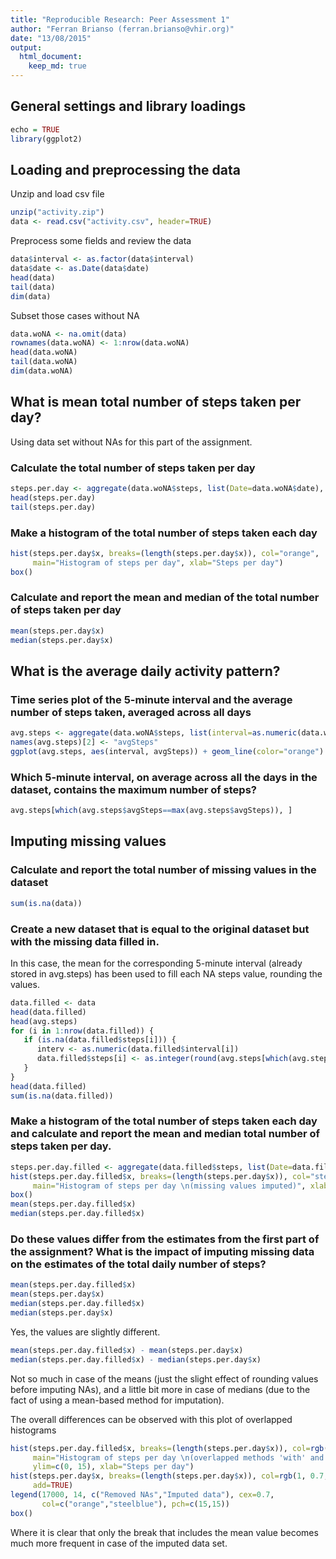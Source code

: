 ```yaml
---
title: "Reproducible Research: Peer Assessment 1"
author: "Ferran Brianso (ferran.brianso@vhir.org)"
date: "13/08/2015"
output: 
  html_document:
    keep_md: true
---
```


## General settings and library loadings

```r
echo = TRUE
library(ggplot2)
```

## Loading and preprocessing the data

Unzip and load csv file
```r
unzip("activity.zip")
data <- read.csv("activity.csv", header=TRUE)
```

Preprocess some fields and review the data
```r
data$interval <- as.factor(data$interval)
data$date <- as.Date(data$date)
head(data)
tail(data)
dim(data)
```

Subset those cases without NA
```r
data.woNA <- na.omit(data)
rownames(data.woNA) <- 1:nrow(data.woNA)
head(data.woNA)
tail(data.woNA)
dim(data.woNA)
```

## What is mean total number of steps taken per day?

Using data set without NAs for this part of the assignment.

### Calculate the total number of steps taken per day
```r
steps.per.day <- aggregate(data.woNA$steps, list(Date=data.woNA$date), FUN="sum")
head(steps.per.day)
tail(steps.per.day)
```

### Make a histogram of the total number of steps taken each day
```r
hist(steps.per.day$x, breaks=(length(steps.per.day$x)), col="orange",
     main="Histogram of steps per day", xlab="Steps per day")
box()
```

### Calculate and report the mean and median of the total number of steps taken per day
```r
mean(steps.per.day$x)
median(steps.per.day$x)
```

## What is the average daily activity pattern?

### Time series plot of the 5-minute interval and the average number of steps taken, averaged across all days
```r
avg.steps <- aggregate(data.woNA$steps, list(interval=as.numeric(data.woNA$interval)), FUN="mean")
names(avg.steps)[2] <- "avgSteps"
ggplot(avg.steps, aes(interval, avgSteps)) + geom_line(color="orange") + labs(title="Time series plot of the average steps taken per 5-minute interval", x="Intervals", y="Average Number of Steps")
```

### Which 5-minute interval, on average across all the days in the dataset, contains the maximum number of steps?
```r
avg.steps[which(avg.steps$avgSteps==max(avg.steps$avgSteps)), ]
```

## Imputing missing values

### Calculate and report the total number of missing values in the dataset
```r
sum(is.na(data))
```

### Create a new dataset that is equal to the original dataset but with the missing data filled in.  

In this case, the mean for the corresponding 5-minute interval (already stored in avg.steps) has been used to fill each NA steps value, rounding the values.
```r
data.filled <- data
head(data.filled)
head(avg.steps)
for (i in 1:nrow(data.filled)) {
   if (is.na(data.filled$steps[i])) {
      interv <- as.numeric(data.filled$interval[i])
      data.filled$steps[i] <- as.integer(round(avg.steps[which(avg.steps$interval == interv), ]$avgSteps),0)
   }
}
head(data.filled)
sum(is.na(data.filled))
```

### Make a histogram of the total number of steps taken each day and calculate and report the mean and median total number of steps taken per day. 
```r
steps.per.day.filled <- aggregate(data.filled$steps, list(Date=data.filled$date), FUN="sum")
hist(steps.per.day.filled$x, breaks=(length(steps.per.day$x)), col="steelblue",
     main="Histogram of steps per day \n(missing values imputed)", xlab="Steps per day")
box()
mean(steps.per.day.filled$x)
median(steps.per.day.filled$x)
```

### Do these values differ from the estimates from the first part of the assignment? What is the impact of imputing missing data on the estimates of the total daily number of steps?
```r
mean(steps.per.day.filled$x)
mean(steps.per.day$x)
median(steps.per.day.filled$x)
median(steps.per.day$x)
```
Yes, the values are slightly different.
```r
mean(steps.per.day.filled$x) - mean(steps.per.day$x)
median(steps.per.day.filled$x) - median(steps.per.day$x)
```
Not so much in case of the means (just the slight effect of rounding values before imputing NAs), and a little bit more in case of medians (due to the fact of using a mean-based method for imputation).

The overall differences can be observed with this plot of overlapped histograms
```r
hist(steps.per.day.filled$x, breaks=(length(steps.per.day$x)), col=rgb(0, 0.2, 1, 0.5), 
     main="Histogram of steps per day \n(overlapped methods 'with' and 'without' NAs)", 
     ylim=c(0, 15), xlab="Steps per day")
hist(steps.per.day$x, breaks=(length(steps.per.day$x)), col=rgb(1, 0.7, 0, 0.7), 
     add=TRUE)
legend(17000, 14, c("Removed NAs","Imputed data"), cex=0.7,
       col=c("orange","steelblue"), pch=c(15,15))
box()
```

Where it is clear that only the break that includes the mean value becomes much more frequent in case of the imputed data set.

